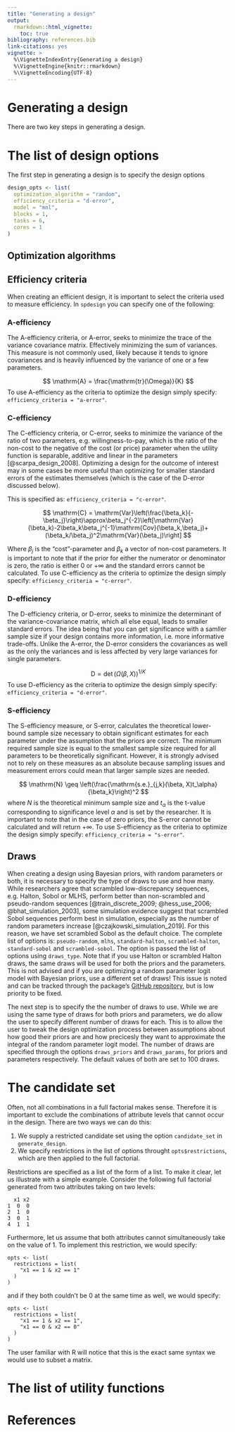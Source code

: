 ```yaml
---
title: "Generating a design"
output: 
  rmarkdown::html_vignette:
    toc: true
bibliography: references.bib
link-citations: yes
vignette: >
  %\VignetteIndexEntry{Generating a design}
  %\VignetteEngine{knitr::rmarkdown}
  %\VignetteEncoding{UTF-8}
---
```


# Generating a design

There are two key steps in generating a design. 

# The list of design options

The first step in generating a design is to specify the design options 

```r
design_opts <- list(
  optimization_algorithm = "random",
  efficiency_criteria = "d-error",
  model = "mnl",
  blocks = 1,
  tasks = 6,
  cores = 1
)
```

## Optimization algorithms

## Efficiency criteria
When creating an efficient design, it is important to select the criteria used to measure efficiency. In `spdesign` you can specify one of the following:

### A-efficiency

The A-efficiency criteria, or A-error, seeks to minimize the trace of the variance covariance matrix. Effectively minimizing the sum of variances. This measure is not commonly used, likely because it tends to ignore covariances and is heavily influenced by the variance of one or a few parameters. 


$$
\mathrm{A} = \frac{\mathrm{tr}(\Omega)}{K}
$$
To use A-efficiency as the criteria to optimize the design simply specify: `efficiency_criteria = "a-error"`.

### C-efficiency

The C-efficiency criteria, or C-error, seeks to minimize the variance of the ratio of two parameters, e.g. willingness-to-pay, which is the ratio of the non-cost to the negative of the cost (or price) parameter when the utility function is separable, additive and linear in the parameters [@scarpa_design_2008]. Optimizing a design for the outcome of interest may in some cases be more useful than optimizing for smaller standard errors of the estimates themselves (which is the case of the D-error discussed below). 

This is specified as: `efficiency_criteria = "c-error"`. 

$$
\mathrm{C} = \mathrm{Var}\left(\frac{\beta_k}{-\beta_j}\right)\approx\beta_j^{-2}\left[\mathrm{Var}(\beta_k)-2\beta_k\beta_j^{-1}\mathrm{Cov}(\beta_k,\beta_j)+(\beta_k/\beta_j)^2\mathrm{Var}(\beta_j)\right]
$$

Where $\beta_j$ is the "cost"-parameter and $\beta_k$ a vector of non-cost parameters. It is important to note that if the prior for either the numerator or denominator is zero, the ratio is either 0 or $+\infty$ and the standard errors cannot be calculated. To use C-efficiency as the criteria to optimize the design simply specify: `efficiency_criteria = "c-error"`.

### D-efficiency
The D-efficiency criteria, or D-error, seeks to minimize the determinant of the variance-covariance matrix, which all else equal, leads to smaller standard errors. The idea being that you can get significance with a samller sample size if your design contains more information, i.e. more informative trade-offs. Unlike the A-error, the D-error considers the covariances as well as the only the variances and is less affected by very large variances for single parameters. 

$$
\mathrm{D} = \det\left(\Omega\left(\beta, X\right)\right)^{1/K}
$$
To use D-efficiency as the criteria to optimize the design simply specify: `efficiency_criteria = "d-error"`.

### S-efficiency

The S-efficiency measure, or S-error, calculates the theoretical lower-bound sample size necessary to obtain significant estimates for each parameter under the assumption that the priors are correct. The minimum required sample size is equal to the smallest sample size required for all parameters to be theoretically significant. However, it is strongly advised not to rely on these measures as an absolute because sampling issues and measurement errors could mean that larger sample sizes are needed.

$$
\mathrm{N} \geq \left(\frac{\mathrm{s.e.}_{j,k}(\beta, X)t_\alpha}{\beta_k}\right)^2
$$
where $N$ is the theoretical minimum sample size and $t_\alpha$ is the t-value corresponding to significance level $\alpha$ and is set by the researcher. It is important to note that in the case of zero priors, the S-error cannot be calculated and will return $+\infty$. To use S-efficiency as the criteria to optimize the design simply specify: `efficiency_criteria = "s-error"`.

## Draws
When creating a design using Bayesian priors, with random parameters or both, it is necessary to specify the type of draws to use and how many. While researchers agree that scrambled low-discrepancy sequences, e.g. Halton, Sobol or MLHS, perform better than non-scrambled and pseudo-random sequences [@train_discrete_2009; @hess_use_2006; @bhat_simulation_2003], some simulation evidence suggest that scrambled Sobol sequences perform best in simulation, especially as the number of random parameters increase [@czajkowski_simulation_2019]. For this reason, we have set scrambled Sobol as the default choice. The complete list of options is: `pseudo-random`, `mlhs`, `standard-halton`, `scrambled-halton`, `standard-sobol` and `scrambled-sobol`. The option is passed the list of options using `draws_type`. Note that if you use Halton or scrambled Halton draws, the same draws will be used for both the priors and the parameters. This is not advised and if you are optimizing a random parameter logit model with Bayesian priors, use a different set of draws! This issue is noted and can be tracked through the package's [GitHub repository](https://github.com/edsandorf/spdesign/issues/16), but is low priority to be fixed.

The next step is to specify the the number of draws to use. While we are using the same type of draws for both priors and parameters, we do allow the user to specify different number of draws for each. This is to allow the user to tweak the design optimization process between assumptions about how good their priors are and how precicesly they want to approximate the integral of the random parameter logit model. The number of draws are specified through the options `draws_priors` and `draws_params`, for priors and parameters respectively. The default values of both are set to 100 draws. 

# The candidate set 

Often, not all combinations in a full factorial makes sense. Therefore it is important to exclude the combinations of attribute levels that cannot occur in the design. There are two ways we can do this:

1) We supply a restricted candidate set using the option `candidate_set` in `generate_design`.
2) We specify restrictions in the list of options throught `opts$restrictions`, which are then applied to the full factorial. 

Restrictions are specified as a list of the form of a list. To make it clear, let us illustrate with a simple example. Consider the following full factorial generated from two attributes taking on two levels: 

```
  x1 x2
1  0  0
2  1  0
3  0  1
4  1  1
```

Furthermore, let us assume that both attributes cannot simultaneously take on the value of 1. To implement this restriction, we would specify: 

```
opts <- list(
  restrictions = list(
    "x1 == 1 & x2 == 1"
  )
)
```

and if they both couldn't be 0 at the same time as well, we would specify: 
 
```
opts <- list(
  restrictions = list(
    "x1 == 1 & x2 == 1",
    "x1 == 0 & x2 == 0"
  )
)
```

The user familiar with R will notice that this is the exact same syntax we would use to subset a matrix. 

# The list of utility functions 

# References
